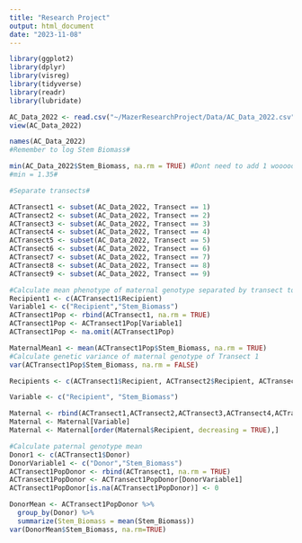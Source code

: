 ```yaml
---
title: "Research Project"
output: html_document
date: "2023-11-08"
---
```

```r

library(ggplot2)
library(dplyr)
library(visreg)
library(tidyverse)
library(readr)
library(lubridate)

```

```r
AC_Data_2022 <- read.csv("~/MazerResearchProject/Data/AC_Data_2022.csv")
view(AC_Data_2022)
```

```r
names(AC_Data_2022)
#Remember to log Stem Biomass#

min(AC_Data_2022$Stem_Biomass, na.rm = TRUE) #Dont need to add 1 wooooo#
#min = 1.35#
```
```r
#Separate transects#

ACTransect1 <- subset(AC_Data_2022, Transect == 1)
ACTransect2 <- subset(AC_Data_2022, Transect == 2)
ACTransect3 <- subset(AC_Data_2022, Transect == 3)
ACTransect4 <- subset(AC_Data_2022, Transect == 4)
ACTransect5 <- subset(AC_Data_2022, Transect == 5)
ACTransect6 <- subset(AC_Data_2022, Transect == 6)
ACTransect7 <- subset(AC_Data_2022, Transect == 7)
ACTransect8 <- subset(AC_Data_2022, Transect == 8)
ACTransect9 <- subset(AC_Data_2022, Transect == 9)

```

```r
#Calculate mean phenotype of maternal genotype separated by transect to account for environmental effects on each transect#
Recipient1 <- c(ACTransect1$Recipient)
Variable1 <- c("Recipient","Stem_Biomass")
ACTransect1Pop <- rbind(ACTransect1, na.rm = TRUE)
ACTransect1Pop <- ACTransect1Pop[Variable1]
ACTransect1Pop <- na.omit(ACTransect1Pop)

MaternalMean1 <- mean(ACTransect1Pop$Stem_Biomass, na.rm = TRUE)
#Calculate genetic variance of maternal genotype of Transect 1
var(ACTransect1Pop$Stem_Biomass, na.rm = FALSE)
```


```r
Recipients <- c(ACTransect1$Recipient, ACTransect2$Recipient, ACTransect3$Recipient, ACTransect4$Recipient, ACTransect5$Recipient, ACTransect6$Recipient, ACTransect7$Recipient, ACTransect8$Recipient, ACTransect9$Recipient)

Variable <- c("Recipient", "Stem_Biomass")

Maternal <- rbind(ACTransect1,ACTransect2,ACTransect3,ACTransect4,ACTransect5,ACTransect6,ACTransect7,ACTransect8, ACTransect9)
Maternal <- Maternal[Variable]
Maternal <- Maternal[order(Maternal$Recipient, decreasing = TRUE),]
```

```r
#Calculate paternal genotype mean
Donor1 <- c(ACTransect1$Donor)
DonorVariable1 <- c("Donor","Stem_Biomass")
ACTransect1PopDonor <- rbind(ACTransect1, na.rm = TRUE)
ACTransect1PopDonor <- ACTransect1PopDonor[DonorVariable1]
ACTransect1PopDonor[is.na(ACTransect1PopDonor)] <- 0

DonorMean <- ACTransect1PopDonor %>%
  group_by(Donor) %>%
  summarize(Stem_Biomass = mean(Stem_Biomass))
var(DonorMean$Stem_Biomass, na.rm=TRUE)
```